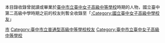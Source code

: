 本目錄收錄曾就讀或畢業於[[臺中市立臺中女子高級中等學校|臺中市立臺中女子高級中等學校]]時期的人物，國立臺中第二高級中學時期之前的校友則暫全收錄至「[[:Category:國立臺中女子高級中學校友|:Category:國立臺中女子高級中學校友]]」

[[Category:臺灣女子中學校友|市]]
[[Category:臺中市立普通型高級中等學校校友|Category:臺中市立普通型高級中等學校校友]]
[[Category:臺中市立臺中女子高級中等學校|Category:臺中市立臺中女子高級中等學校]]
